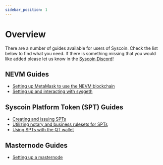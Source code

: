 ```yaml
---
sidebar_position: 1
---
```


# Overview

There are a number of guides available for users of Syscoin. Check the list below to find what you need. If there is something missing that you would like added please let us know in the [Syscoin Discord](https://discord.gg/syscoin)!



## NEVM Guides

- [Setting up MetaMask to use the NEVM blockchain](nevm/metamask)
- [Setting up and interacting with sysgeth](nevm/sysgeth)

## Syscoin Platform Token (SPT) Guides

- [Creating and issuing SPTs](spts/create-issue-tokens)
- [Utilizing notary and business rulesets for SPTs](spts/notary-business-rulesets)
- [Using SPTs with the QT wallet](use-tokens)

## Masternode Guides

- [Setting up a masternode](mn_setup)

